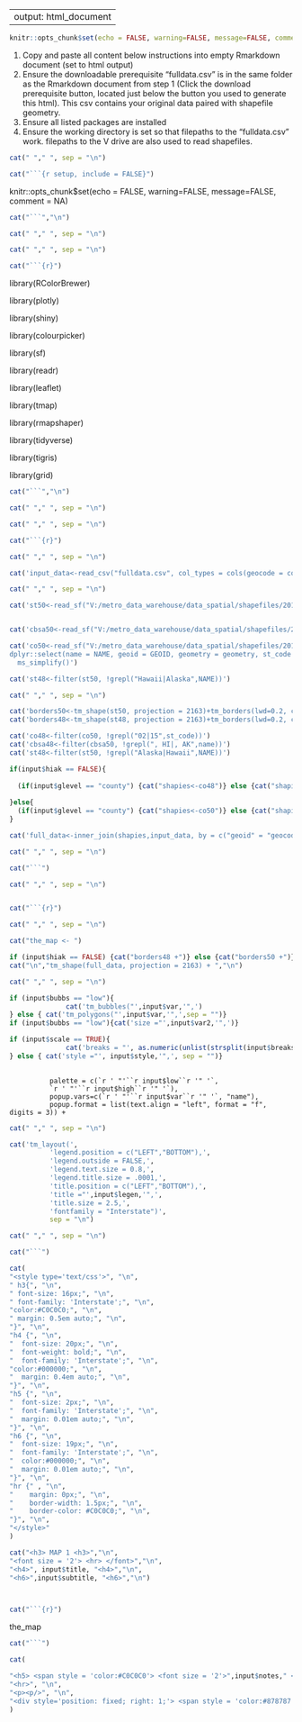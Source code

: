
---
output: html_document
---

```r
knitr::opts_chunk$set(echo = FALSE, warning=FALSE, message=FALSE, comment = NA)
```



1) Copy and paste all content below instructions into empty Rmarkdown document (set to html output)
2) Ensure the downloadable prerequisite "fulldata.csv" is in the same folder as the Rmarkdown document from step 1 (Click the download prerequisite button, located just below the button you used to generate this html). This csv contains your original data paired with shapefile geometry.
3) Ensure all listed packages are installed
4) Ensure the working directory is set so that filepaths to the "fulldata.csv" work. filepaths to the V drive are also used to read shapefiles.

 


```r

cat(" "," ", sep = "\n")

cat("```{r setup, include = FALSE}")
```


knitr::opts_chunk$set(echo = FALSE, warning=FALSE, message=FALSE, comment = NA)


```r
cat("```","\n")

cat(" "," ", sep = "\n")

cat(" "," ", sep = "\n")

```

  

```r
cat("```{r}")
```

library(RColorBrewer)

library(plotly)

library(shiny)

library(colourpicker)

library(sf)

library(readr)

library(leaflet)

library(tmap)

library(rmapshaper)

library(tidyverse)

library(tigris)

library(grid)

  

```r
cat("```","\n")

cat(" "," ", sep = "\n")

cat(" "," ", sep = "\n")

```

  

```r

cat("```{r}")

cat(" "," ", sep = "\n")

cat('input_data<-read_csv("fulldata.csv", col_types = cols(geocode = col_character()))')

cat(" "," ", sep = "\n")

cat('st50<-read_sf("V:/metro_data_warehouse/data_spatial/shapefiles/2018/insets/states/low_definition/states51_inset_ld.shp") %>%','\n','ms_simplify()')


cat('cbsa50<-read_sf("V:/metro_data_warehouse/data_spatial/shapefiles/2018/insets/cbsas/low_definition/cbsas51_inset_ld.shp") %>%','\n','dplyr::select(name = NAME, geoid = GEOID, geometry = geometry) %>%','\n',' ms_simplify()')

cat('co50<-read_sf("V:/metro_data_warehouse/data_spatial/shapefiles/2018/insets/counties/low_definition/counties51_inset_ld.shp") %>%','\n','
dplyr::select(name = NAME, geoid = GEOID, geometry = geometry, st_code = STATEFP) %>%','\n','
  ms_simplify()')

cat('st48<-filter(st50, !grepl("Hawaii|Alaska",NAME))')

cat(" "," ", sep = "\n")

cat('borders50<-tm_shape(st50, projection = 2163)+tm_borders(lwd=0.2, col = "#d4d4d4")+tm_layout(frame = FALSE)')
cat('borders48<-tm_shape(st48, projection = 2163)+tm_borders(lwd=0.2, col = "#d4d4d4")+tm_layout(frame = FALSE)')

cat('co48<-filter(co50, !grepl("02|15",st_code))')
cat('cbsa48<-filter(cbsa50, !grepl(", HI|, AK",name))')
cat('st48<-filter(st50, !grepl("Alaska|Hawaii",NAME))')

if(input$hiak == FALSE){
  
  (if(input$glevel == "county") {cat("shapies<-co48")} else {cat("shapies<-cbsa48")})
  
}else{
  (if(input$glevel == "county") {cat("shapies<-co50")} else {cat("shapies<-cbsa50")})
}

cat('full_data<-inner_join(shapies,input_data, by = c("geoid" = "geocode"))')

cat(" "," ", sep = "\n")

cat("```")

cat(" "," ", sep = "\n")



```
              
                      
                      
```r

cat("```{r}")

cat(" "," ", sep = "\n")

cat("the_map <- ")

if (input$hiak == FALSE) {cat("borders48 +")} else {cat("borders50 +")} 
cat("\n","tm_shape(full_data, projection = 2163) + ","\n")

cat(" "," ", sep = "\n")

if (input$bubbs == "low"){
              cat('tm_bubbles("',input$var,'",')
} else { cat('tm_polygons("',input$var,'",',sep = "")}
if (input$bubbs == "low"){cat('size ="',input$var2,'",')}              
```

```r
if (input$scale == TRUE){
              cat('breaks = "', as.numeric(unlist(strsplit(input$breaks))), '"",', sep = "")
} else { cat('style ="', input$style,'",', sep = "")}
 
```
              palette = c(`r ' "'``r input$low``r '" '`,
              `r ' "'``r input$high``r '" '`),
              popup.vars=c(`r ' "'``r input$var``r '" '`, "name"),
              popup.format = list(text.align = "left", format = "f", digits = 3)) +


```r


cat(" "," ", sep = "\n")

cat('tm_layout(',
          'legend.position = c("LEFT","BOTTOM"),',
          'legend.outside = FALSE,',
          'legend.text.size = 0.8,',
          'legend.title.size = .0001,',
          'title.position = c("LEFT","BOTTOM"),',
          'title ="',input$legen,'",',
          'title.size = 2.5,',
          'fontfamily = "Interstate")',
          sep = "\n")

cat(" "," ", sep = "\n")

cat("```")


```



```r

cat(
"<style type='text/css'>", "\n",
" h3{", "\n",
" font-size: 16px;", "\n",
" font-family: 'Interstate';", "\n",
"color:#C0C0C0;", "\n",
" margin: 0.5em auto;", "\n",
"}", "\n",
"h4 {", "\n",
"  font-size: 20px;", "\n",
"  font-weight: bold;", "\n",
"  font-family: 'Interstate';", "\n",
"color:#000000;", "\n",
"  margin: 0.4em auto;", "\n",
"}", "\n",
"h5 {", "\n",
"  font-size: 2px;", "\n",
"  font-family: 'Interstate';", "\n",
"  margin: 0.01em auto;", "\n",
"}", "\n",
"h6 {", "\n",
"  font-size: 19px;", "\n",
"  font-family: 'Interstate';", "\n",
"  color:#000000;", "\n",
"  margin: 0.01em auto;", "\n",
"}", "\n",
"hr {" , "\n",
"    margin: 0px;", "\n",
"    border-width: 1.5px;", "\n",
"    border-color: #C0C0C0;", "\n",
"}", "\n",
"</style>"
)

```

```r


cat("<h3> MAP 1 <h3>","\n",
"<font size = '2'> <hr> </font>","\n",
"<h4>", input$title, "<h4>","\n",
"<h6>",input$subtitle, "<h6>","\n")



cat("```{r}")

```

the_map

```r
cat("```")

```


```r
cat(

"<h5> <span style = 'color:#C0C0C0'> <font size = '2'>",input$notes," </font> </span>  <h5>", "\n",
"<hr>", "\n",
"<p><p/>", "\n",
"<div style='position: fixed; right: 1;'> <span style = 'color:#878787'> <font size = '2'>",input$source," </font> </span> </div>", "<div style='position: fixed; right: 0;'>![](logo2.jpeg){width=450px} </div>"
)


```

